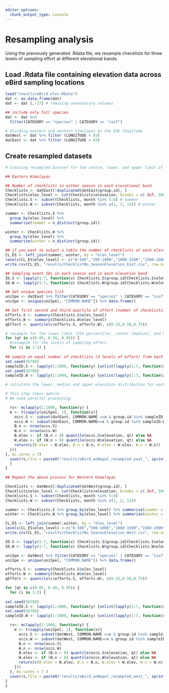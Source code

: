 ```yaml
---
editor_options: 
  chunk_output_type: console
---
```


# Resampling analysis

Using the previously generated .Rdata file, we resample checklists for three levels of sampling effort at different elevational bands.

## Load .Rdata file containing elevation data across eBird sampling locations
```r
load("results/eBird_elev.RData")
dat <- as.data.frame(dat)
dat <- dat [,-27] # removing unnecessary columns

## include only full species
dat <- dat %>%
  filter(CATEGORY == "species" | CATEGORY == "issf")

# dividing eastern and western himalayas by the 83E longitude
datWest <- dat %>% filter (LONGITUDE < 83)
datEast <- dat %>% filter (LONGITUDE > 83)
```

## Create resampled datasets
```r
# Creating resampled Dataset for the centre, lower, and upper limit of a species' elevational distribution for 3 levels of sampling effort (number of checklists)- separately for east and west 

## Eastern Himalayas

## Number of checklists in either season in each elevational band
Checklists <- datEast[!duplicated(datEast$group.id), ]
Checklists$elev_level <- cut(Checklists$elevation, breaks = c(-Inf, 500, 1000, 1500, 2000, 2500, 3000, Inf), labels = 1:7)
Checklists.S <- subset(Checklists, month %in% 5:8) # summer
Checklists.W <- subset(Checklists, month %in% c(1, 2, 12)) # winter

summer <- Checklists.S %>% 
  group_by(elev_level) %>% 
  summarise(summer = n_distinct(group.id))

winter <- Checklists.W %>% 
  group_by(elev_level) %>% 
  summarise(winter = n_distinct(group.id))

## if you want to output a table the number of checklists at each elevation band and season
CL_ES <- left_join(summer, winter, by = "elev_level")
levels(CL_ES$elev_level) <- c("0-500","500-1000","1000-1500","1500-2000","2000-2500","2500-3000",">3000")
write.csv(CL_ES, "results/ChecklistNo_SeasonElevation_East.csv", row.names = F)

## Sampling event IDs in each season and in each elevation band
ID.S <- lapply(1:7, function(x) Checklists.S$group.id[Checklists.S$elev_level == x])
ID.W <- lapply(1:7, function(x) Checklists.W$group.id[Checklists.W$elev_level == x])

## Get unique species list
uniSpe <- datEast %>% filter(CATEGORY == "species" | CATEGORY == "issf")
uniSpe <- unique(uniSpe[, "COMMON.NAME"]) %>% data.frame()

## Get first second and third quartile of effort (number of checklists) across season and elevation
efforts.S <- summary(Checklists.S$elev_level)
efforts.W <- summary(Checklists.W$elev_level)
qEffort <- quantile(c(efforts.S, efforts.W), c(0.25,0.50,0.75))

# resample for the lower limit (5th percentile), center (median), and upper limit (95th percentile) for a species elevational distribution
for (qt in c(0.05, 0.50, 0.95)) {
  #resample for the levels of sampling effort
  for (i in 1:3) {
    
## sample an equal number of checklists (3 levels of effort) from each elevation band 
set.seed(56789)
sampleID.S <- lapply(1:1000, function(y) {unlist(lapply(1:7, function(x) sample(ID.S[[x]], qEffort[i], replace=T)))})
set.seed(56789)
sampleID.W <- lapply(1:1000, function(y) {unlist(lapply(1:7, function(x) sample(ID.W[[x]], qEffort[i], replace=T)))})

# calculate the lower, median and upper elevation distribution for each bird species in the two seasons

# This step takes awhile
# We used parallel processing

  rs<- mclapply(1:1000, function(y) {
  m <- t(sapply(uniSpe[, 1], function(x){
    occs.S <- subset(datEast, COMMON.NAME ==x & group.id %in% sampleID.S[[y]], select="elevation")
    occs.W <- subset(datEast, COMMON.NAME==x & group.id %in% sampleID.W[[y]], select="elevation")
    B.n <- nrow(occs.S)
    W.n <- nrow(occs.W)
    B.elev <- if (B.n > 0) quantile(occs.S$elevation, qt) else NA
    W.elev <- if (W.n > 0) quantile(occs.W$elevation, qt) else NA
    return(c(B.elev = B.elev, B.n = B.n, W.elev = W.elev, W.n = W.n))
  }))
}, mc.cores = 7)
  save(rs,file = paste0("results/eBird_woNepal_resampled_east_", sprintf("%02d", qt*100),".q", i ,".RData"))
  }
}

## Repeat the above process for Western Himalayas

Checklists <- datWest[!duplicated(datWest$group.id), ]
Checklists$elev_level <- cut(Checklists$elevation, breaks = c(-Inf, 500, 1000, 1500, 2000, 2500, 3000, Inf), labels = 1:7)
Checklists.S <- subset(Checklists, month %in% 5:8)
Checklists.W <- subset(Checklists, month %in% c(1, 2, 12))

summer <- Checklists.S %>% group_by(elev_level) %>% summarise(summer = n_distinct(group.id))
winter <- Checklists.W %>% group_by(elev_level) %>% summarise(winter = n_distinct(group.id))

CL_ES <- left_join(summer,winter, by = "elev_level")
levels(CL_ES$elev_level) <-c("0-500","500-1000","1000-1500","1500-2000","2000-2500","2500-3000",">3000")
write.csv(CL_ES, "results/ChecklistNo_SeasonElevation_West.csv", row.names = F )

ID.S <- lapply(1:7, function(x) Checklists.S$group.id[Checklists.S$elev_level == x])
ID.W <- lapply(1:7, function(x) Checklists.W$group.id[Checklists.W$elev_level == x])

uniSpe <- datWest %>% filter(CATEGORY == "species" | CATEGORY == "issf")
uniSpe <- unique(uniSpe[, "COMMON.NAME"]) %>% data.frame()

efforts.S <- summary(Checklists.S$elev_level)
efforts.W <- summary(Checklists.W$elev_level)
qEffort <- quantile(c(efforts.S, efforts.W), c(0.25,0.50,0.75))

for (qt in c(0.05, 0.50, 0.95)) {
  for (i in 1:3) {
    
set.seed(56789)
sampleID.S <- lapply(1:1000, function(y) {unlist(lapply(1:7, function(x) sample(ID.S[[x]], qEffort[i], replace=T)))})
set.seed(56789)
sampleID.W <- lapply(1:1000, function(y) {unlist(lapply(1:7, function(x) sample(ID.W[[x]], qEffort[i], replace=T)))})

  rs<- mclapply(1:1000, function(y) {
    m <- t(sapply(uniSpe[, 1], function(x){
      occs.S <- subset(datWest, COMMON.NAME ==x & group.id %in% sampleID.S[[y]], select="elevation")
      occs.W <- subset(datWest, COMMON.NAME==x & group.id %in% sampleID.W[[y]], select="elevation")
      B.n <- nrow(occs.S)
      W.n <- nrow(occs.W)
      B.elev <- if (B.n > 0) quantile(occs.S$elevation, qt) else NA
      W.elev <- if (W.n > 0) quantile(occs.W$elevation, qt) else NA
      return(c(B.elev = B.elev, B.n = B.n, W.elev = W.elev, W.n = W.n))
    }))
  }, mc.cores = 7 )
  save(rs,file = paste0("results/eBird_woNepal_resampled_west_", sprintf("%02d", qt*100),".q", i,".RData"))
}
}
```
